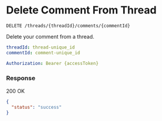 # Delete Comment From Thread

`DELETE /threads/{threadId}/comments/{commentId}`

Delete your comment from a thread.

```yaml title="Path Params"
threadId: thread-unique_id
commentId: comment-unique_id
```

```yaml title="Headers"
Authorization: Bearer {accessToken}
```

### Response

<Success>200 OK</Success>

```json title="Response Body"
{
  "status": "success"
}
```
